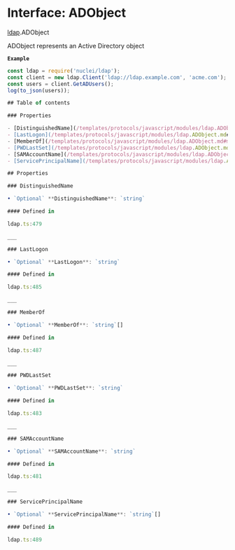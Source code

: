 # Interface: ADObject

[ldap](/templates/protocols/javascript/modules/ldap.md).ADObject

ADObject represents an Active Directory object

**`Example`**

```javascript
const ldap = require('nuclei/ldap');
const client = new ldap.Client('ldap://ldap.example.com', 'acme.com');
const users = client.GetADUsers();
log(to_json(users));

## Table of contents

### Properties

- [DistinguishedName](/templates/protocols/javascript/modules/ldap.ADObject.md#distinguishedname)
- [LastLogon](/templates/protocols/javascript/modules/ldap.ADObject.md#lastlogon)
- [MemberOf](/templates/protocols/javascript/modules/ldap.ADObject.md#memberof)
- [PWDLastSet](/templates/protocols/javascript/modules/ldap.ADObject.md#pwdlastset)
- [SAMAccountName](/templates/protocols/javascript/modules/ldap.ADObject.md#samaccountname)
- [ServicePrincipalName](/templates/protocols/javascript/modules/ldap.ADObject.md#serviceprincipalname)

## Properties

### DistinguishedName

• `Optional` **DistinguishedName**: `string`

#### Defined in

ldap.ts:479

___

### LastLogon

• `Optional` **LastLogon**: `string`

#### Defined in

ldap.ts:485

___

### MemberOf

• `Optional` **MemberOf**: `string`[]

#### Defined in

ldap.ts:487

___

### PWDLastSet

• `Optional` **PWDLastSet**: `string`

#### Defined in

ldap.ts:483

___

### SAMAccountName

• `Optional` **SAMAccountName**: `string`

#### Defined in

ldap.ts:481

___

### ServicePrincipalName

• `Optional` **ServicePrincipalName**: `string`[]

#### Defined in

ldap.ts:489
